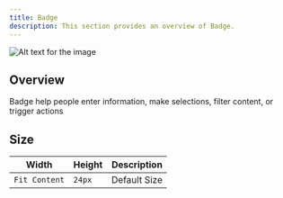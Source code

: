 ```yaml
---
title: Badge
description: This section provides an overview of Badge.
---
```


![Alt text for the image](https://gitlab.com/unaivan/assets/-/raw/master/energeek/design/web/badge.webp)

## Overview

Badge help people enter information, make selections, filter content, or trigger actions

## Size

| Width    | Height   | Description                          |
| ------------ | ------ | ------------------------------------ |
| `Fit Content`  | `24px` | Default Size       |